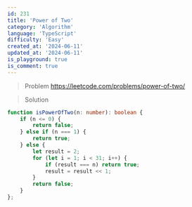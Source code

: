 ```yaml
---
id: 231
title: 'Power of Two'
category: 'Algorithm'
language: 'TypeScript'
difficulty: 'Easy'
created_at: '2024-06-11'
updated_at: '2024-06-11'
is_playground: true
is_comment: true
---
```


> Problem
https://leetcode.com/problems/power-of-two/

> Solution

``` typescript
function isPowerOfTwo(n: number): boolean {
    if (n <= 0) {
        return false;
    } else if (n === 1) {
        return true;
    } else {
        let result = 2;
        for (let i = 1; i < 31; i++) {
            if (result === n) return true;
            result = result << 1;
        }
        return false;
    }
};
```
